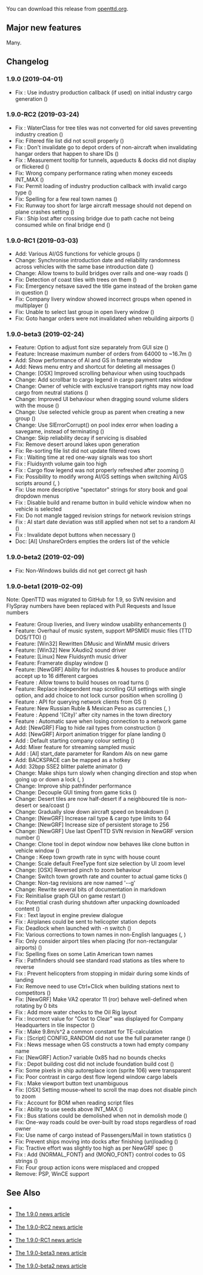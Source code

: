 {{en/-}}
{{en/OTTDVersions}}

{{en/release|prev=OpenTTD 1.8.0|next=OpenTTD 1.9.1|date=2019-04-01}}

You can download this release from [http://www.openttd.org/en/download-stable/1.9.0 openttd.org].

==Major new features==
Many.

==Changelog==
=== 1.9.0 (2019-04-01) ===
* Fix {{en/GHIssue|7411}}: Use industry production callback (if used) on initial industry cargo generation ({{en/GHIssue|7412}})


=== 1.9.0-RC2 (2019-03-24) ===
* Fix {{en/GHIssue|7400}}: WaterClass for tree tiles was not converted for old saves preventing industry creation ({{en/GHIssue|7405}})
* Fix: Filtered file list did not scroll properly ({{en/GHIssue|7402}})
* Fix {{en/GHIssue|7391}}: Don't invalidate go to depot orders of non-aircraft when invalidating hangar orders that happen to share IDs ({{en/GHIssue|7392}})
* Fix {{en/GHIssue|7386}}: Measurement tooltip for tunnels, aqueducts & docks did not display or flickered ({{en/GHIssue|7389}})
* Fix: Wrong company performance rating when money exceeds INT_MAX ({{en/GHIssue|7382}})
* Fix: Permit loading of industry production callback with invalid cargo type ({{en/GHIssue|7364}})
* Fix: Spelling for a few real town names ({{en/GHIssue|7338}})
* Fix: Runway too short for large aircraft message should not depend on plane crashes setting ({{en/GHIssue|7325}})
* Fix {{en/GHIssue|7334}}: Ship lost after crossing bridge due to path cache not being consumed while on final bridge end ({{en/GHIssue|7335}})


=== 1.9.0-RC1 (2019-03-03) ===
* Add: Various AI/GS functions for vehicle groups ({{en/GHIssue|7225}})
* Change: Synchronise introduction date and reliability randomness across vehicles with the same base introduction date ({{en/GHIssue|7147}})
* Change: Allow towns to build bridges over rails and one-way roads ({{en/GHIssue|7291}})
* Fix: Detection of coast tiles with trees on them ({{en/GHIssue|7309}})
* Fix: Emergency netsave saved the title game instead of the broken game in question ({{en/GHIssue|7298}})
* Fix: Company livery window showed incorrect groups when opened in multiplayer ({{en/GHIssue|7288}})
* Fix: Unable to select last group in open livery window ({{en/GHIssue|7283}})
* Fix: Goto hangar orders were not invalidated when rebuilding airports ({{en/GHIssue|7100}})


=== 1.9.0-beta3 (2019-02-24) ===
* Feature: Option to adjust font size separately from GUI size ({{en/GHIssue|7003}})
* Feature: Increase maximum number of orders from 64000 to ~16.7m ({{en/GHIssue|7220}})
* Add: Show performance of AI and GS in framerate window
* Add: News menu entry and shortcut for deleting all messages ({{en/GHIssue|7240}})
* Change: [OSX] Improved scrolling behaviour when using touchpads
* Change: Add scrollbar to cargo legend in cargo payment rates window
* Change: Owner of vehicle with exclusive transport rights may now load cargo from neutral stations ({{en/GHIssue|7256}})
* Change: Improved UI behaviour when dragging sound volume sliders with the mouse ({{en/GHIssue|7227}})
* Change: Use selected vehicle group as parent when creating a new group ({{en/GHIssue|7224}})
* Change: Use SlErrorCorrupt() on pool index error when loading a savegame, instead of terminating ({{en/GHIssue|7219}})
* Change: Skip reliability decay if servicing is disabled
* Fix: Remove desert around lakes upon generation
* Fix: Re-sorting file list did not update filtered rows
* Fix {{en/GHIssue|7159}}: Waiting time at red one-way signals was too short
* Fix {{en/GHIssue|7189}}: Fluidsynth volume gain too high
* Fix {{en/GHIssue|7004}}: Cargo flow legend was not properly refreshed after zooming ({{en/GHIssue|7265}})
* Fix: Possibility to modify wrong AI/GS settings when switching AI/GS scripts around ({{en/GHIssue|7090}}, {{en/GHIssue|7091}})
* Fix: Use more descriptive "spectator" strings for story book and goal dropdown menus
* Fix {{en/GHIssue|6599}}: Disable build and rename button in build vehicle window when no vehicle is selected
* Fix: Do not mangle tagged revision strings for network revision strings
* Fix {{en/GHIssue|7151}}: AI start date deviation was still applied when not set to a random AI ({{en/GHIssue|7223}})
* Fix {{en/GHIssue|7197}}: Invalidate depot buttons when necessary ({{en/GHIssue|7212}})
* Doc: [AI] UnshareOrders empties the orders list of the vehicle


=== 1.9.0-beta2 (2019-02-09) ===
* Fix: Non-Windows builds did not get correct git hash


=== 1.9.0-beta1 (2019-02-09) ===
Note: OpenTTD was migrated to GitHub for 1.9, so SVN revision and FlySpray numbers have been replaced with Pull Requests and Issue numbers
* Feature: Group liveries, and livery window usability enhancements ({{en/GHIssue|7108}})
* Feature: Overhaul of music system, support MPSMIDI music files (TTD DOS/TTO) ({{en/GHIssue|6839}})
* Feature: [Win32] Rewritten DMusic and WinMM music drivers
* Feature: [Win32] New XAudio2 sound driver
* Feature: [Linux] New Fluidsynth music driver
* Feature: Framerate display window ({{en/GHIssue|6822}})
* Feature: [NewGRF] Ability for industries & houses to produce and/or accept up to 16 different cargoes
* Feature {{en/GHIssue|6610}}: Allow towns to build houses on road turns ({{en/GHIssue|6758}})
* Feature: Replace independent map scrolling GUI settings with single option, and add choice to not lock cursor position when scrolling ({{en/GHIssue|6756}})
* Feature {{en/GHIssue|6459}}: API for querying network clients from GS ({{en/GHIssue|6736}})
* Feature: New Russian Ruble & Mexican Peso as currencies ({{en/GHIssue|6678}}, {{en/GHIssue|7035}})
* Feature {{en/GHIssue|4186}}: Append '(City)' after city names in the town directory
* Feature {{en/GHIssue|986}}: Automatic save when losing connection to a network game
* Add: [NewGRF] Flag to hide rail types from construction ({{en/GHIssue|7118}})
* Add: [NewGRF] Airport animation trigger for plane landing ({{en/GHIssue|6334}})
* Add {{en/GHIssue|4115}}: Default starting company colour setting ({{en/GHIssue|6998}})
* Add: Mixer feature for streaming sampled music
* Add {{en/GHIssue|6460}}: [AI] start_date parameter for Random AIs on new game
* Add: BACKSPACE can be mapped as a hotkey
* Add: 32bpp SSE2 blitter palette animator ({{en/GHIssue|6795}})
* Change: Make ships turn slowly when changing direction and stop when going up or down a lock ({{en/GHIssue|7065}}, {{en/GHIssue|7150}})
* Change: Improve ship pathfinder performance
* Change: Decouple GUI timing from game ticks ({{en/GHIssue|6780}})
* Change: Desert tiles are now half-desert if a neighboured tile is non-desert or sea/coast ({{en/GHIssue|4754}})
* Change: Gradually slow down aircraft speed on breakdown ({{en/GHIssue|6932}})
* Change: [NewGRF] Increase rail type & cargo type limits to 64
* Change: [NewGRF] Increase size of persistent storage to 256
* Change: [NewGRF] Use last OpenTTD SVN revision in NewGRF version number ({{en/GHIssue|6843}})
* Change: Clone tool in depot window now behaves like clone button in vehicle window ({{en/GHIssue|6754}})
* Change {{en/GHIssue|6397}}: Keep town growth rate in sync with house count
* Change: Scale default FreeType font size selection by UI zoom level
* Change: [OSX] Reversed pinch to zoom behaviour
* Change: Switch town growth rate and counter to actual game ticks ({{en/GHIssue|6763}})
* Change: Non-tag revisions are now named '<commitdate>-<branch>-g<shorthash><modified>'
* Change: Rewrite several bits of documentation in markdown
* Fix: Reinitialise graph GUI on game restart ({{en/GHIssue|7191}})
* Fix: Potential crash during shutdown after unpacking downloaded content ({{en/GHIssue|7185}})
* Fix {{en/GHIssue|6584}}: Text layout in engine preview dialogue
* Fix {{en/GHIssue|6636}}: Airplanes could be sent to helicopter station depots
* Fix: Deadlock when launched with -n switch ({{en/GHIssue|7103}})
* Fix: Various corrections to town names in non-English languages ({{en/GHIssue|7038}}, {{en/GHIssue|7141}})
* Fix: Only consider airport tiles when placing (for non-rectangular airports) ({{en/GHIssue|6613}})
* Fix: Spelling fixes on some Latin American town names
* Fix {{en/GHIssue|7001}}: Pathfinders should see standard road stations as tiles where to reverse
* Fix {{en/GHIssue|6676}}: Prevent helicopters from stopping in midair during some kinds of landing
* Fix: Remove need to use Ctrl+Click when building stations next to competitors ({{en/GHIssue|6906}})
* Fix: [NewGRF] Make VA2 operator 11 (ror) behave well-defined when rotating by 0 bits
* Fix {{en/GHIssue|4109}}: Add more water checks to the Oil Rig layout
* Fix {{en/GHIssue|6938}}: Incorrect value for "Cost to Clear" was displayed for Company Headquarters in tile inspector ({{en/GHIssue|6939}})
* Fix {{en/GHIssue|6920}}: Make 9.8m/s^2 a common constant for TE-calculation
* Fix {{en/GHIssue|6892}}: [Script] CONFIG_RANDOM did not use the full parameter range ({{en/GHIssue|6902}})
* Fix {{en/GHIssue|6622}}: News message when GS constructs a town had empty company name
* Fix: [NewGRF] Action7 variable 0x85 had no bounds checks
* Fix {{en/GHIssue|6875}}: Depot building cost did not include foundation build cost ({{en/GHIssue|6883}})
* Fix: Some pixels in ship autoreplace icon (sprite 106) were transparent
* Fix: Poor contrast in cargo dest flow legend window cargo labels
* Fix {{en/GHIssue|6553}}: Make viewport button text unambiguous
* Fix: [OSX] Setting mouse-wheel to scroll the map does not disable pinch to zoom
* Fix {{en/GHIssue|6969}}: Account for BOM when reading script files
* Fix {{en/GHIssue|6898}}: Ability to use seeds above INT_MAX ({{en/GHIssue|6936}})
* Fix {{en/GHIssue|6659}}: Bus stations could be demolished when not in demolish mode ({{en/GHIssue|6815}})
* Fix: One-way roads could be over-built by road stops regardless of road owner
* Fix: Use name of cargo instead of Passengers/Mail in town statistics ({{en/GHIssue|6801}})
* Fix: Prevent ships moving into docks after finishing (un)loading ({{en/GHIssue|6791}})
* Fix: Tractive effort was slightly too high as per NewGRF spec ({{en/GHIssue|6785}})
* Fix {{en/GHIssue|6465}}: Add {NORMAL_FONT} and {MONO_FONT} control codes to GS strings ({{en/GHIssue|6726}})
* Fix: Four group action icons were misplaced and cropped
* Remove: PSP, WinCE support

==See Also==
* {{en/Forum|topic=85058|Forum topic for 1.9.0}}
* [https://www.openttd.org/news/2019/04/01/openttd-1-9-0.html The 1.9.0 news article]
* {{en/Forum|topic=85004|Forum topic for 1.9.0-RC2}}
* [https://www.openttd.org/news/2019/03/24/1.9.0-RC2.html The 1.9.0-RC2 news article]
* {{en/Forum|topic=84911|Forum topic for 1.9.0-RC1}}
* [https://www.openttd.org/news/2019/03/03/1.9.0-RC1.html The 1.9.0-RC1 news article]
* {{en/Forum|topic=84886|Forum topic for 1.9.0-beta3}}
* [https://www.openttd.org/news/2019/02/25/1.9.0-beta3.html The 1.9.0-beta3 news article]
* {{en/Forum|topic=84826|Forum topic for 1.9.0-beta2}}
* [https://www.openttd.org/news/2019/02/10/1.9.0-beta2.html The 1.9.0-beta2 news article]